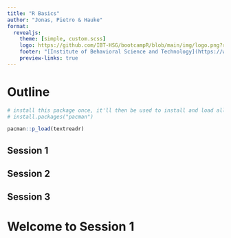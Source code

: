 ```yaml
---
title: "R Basics"
author: "Jonas, Pietro & Hauke"
format: 
  revealjs: 
    theme: [simple, custom.scss]
    logo: https://github.com/IBT-HSG/bootcampR/blob/main/img/logo.png?raw=true
    footer: "[Institute of Behavioral Science and Technology](https://www.ibt.unisg.ch/)"
    preview-links: true
---
```


# Outline

```r
# install this package once, it'll then be used to install and load all remaining packages
# install.packages("pacman")

pacman::p_load(textreadr)
```

## Session 1

## Session 2

## Session 3

# Welcome to Session 1